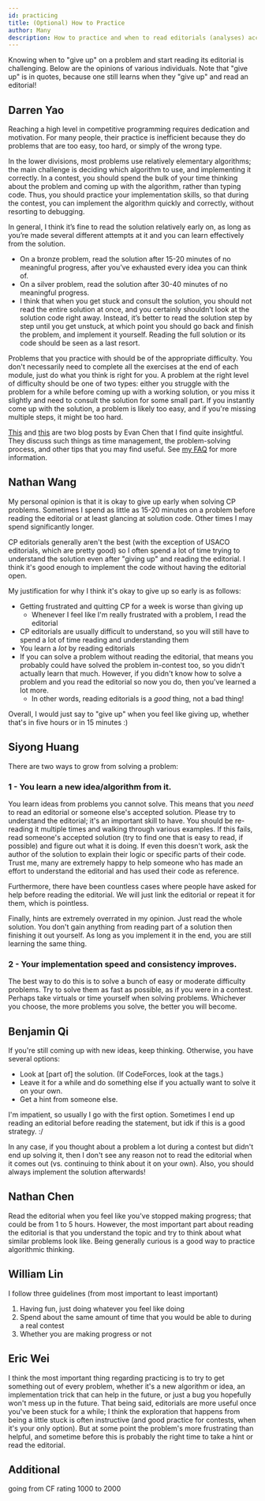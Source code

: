 ```yaml
---
id: practicing
title: (Optional) How to Practice
author: Many
description: How to practice and when to read editorials (analyses) according to various USACO competitors.
---
```


Knowing when to "give up" on a problem and start reading its editorial is challenging. Below are the opinions of various individuals. Note that "give up" is in quotes, because one still learns when they "give up" and read an editorial!

## Darren Yao

Reaching a high level in competitive programming requires dedication and motivation. For many people, their practice is inefficient because they do problems that are too easy, too hard, or simply of the wrong type. 

In the lower divisions, most problems use relatively elementary algorithms; the main challenge is deciding which algorithm to use, and implementing it correctly. In a contest, you should spend the bulk of your time thinking about the problem and coming up with the algorithm, rather than typing code. Thus, you should practice your implementation skills, so that during the contest, you can implement the algorithm quickly and correctly, without resorting to debugging.

In general, I think it’s fine to read the solution relatively early on, as long as you’re made several different attempts at it and you can learn effectively from the solution.

 - On a bronze problem, read the solution after 15-20 minutes of no meaningful progress, after you’ve exhausted every idea you can think of.
 - On a silver problem, read the solution after 30-40 minutes of no meaningful progress.
 - I think that when you get stuck and consult the solution, you should not read the entire solution at once, and you certainly shouldn’t look at the solution code right away. Instead, it’s better to read the solution step by step until you get unstuck, at which point you should go back and finish the problem, and implement it yourself. Reading the full solution or its code should be seen as a last resort.

Problems that you practice with should be of the appropriate difficulty. You don't necessarily need to complete all the exercises at the end of each module, just do what you think is right for you. A problem at the right level of difficulty should be one of two types: either you struggle with the problem for a while before coming up with a working solution, or you miss it slightly and need to consult the solution for some small part. If you instantly come up with the solution, a problem is likely too easy, and if you're missing multiple steps, it might be too hard.

[This](https://web.evanchen.cc/FAQs/raqs.html) and [this](https://usamo.wordpress.com/2019/01/31/math-contest-platitudes-v3/) are two blog posts by Evan Chen that I find quite insightful. They discuss such things as time management, the problem-solving process, and other tips that you may find useful. See [my FAQ](https://darren-yao.gitbook.io/darren-s-blog/usaco-faq) for more information.

## Nathan Wang

My personal opinion is that it is okay to give up early when solving CP problems.
Sometimes I spend as little as 15-20 minutes on a problem before reading the editorial
or at least glancing at solution code. Other times I may spend significantly longer.

CP editorials generally aren't the best (with the exception of USACO editorials,
which are pretty good) so I often spend a lot of time trying to understand the
solution even after "giving up" and reading the editorial. I think it's good
enough to implement the code without having the editorial open.

My justification for why I think it's okay to give up so early is as follows:

- Getting frustrated and quitting CP for a week is worse than giving up
  - Whenever I feel like I'm really frustrated with a problem, I read the editorial
- CP editorials are usually difficult to understand, so you will still have
  to spend a lot of time reading and understanding them
- You learn a _lot_ by reading editorials
- If you can solve a problem without reading the editorial, that means you
  probably could have solved the problem in-contest too, so you didn't actually
  learn that much. However, if you didn't know how to solve a problem and
  you read the editorial so now you do, then you've learned a lot more.
  - In other words, reading editorials is a _good_ thing, not a bad thing!

Overall, I would just say to "give up" when you feel like giving up, whether that's
in five hours or in 15 minutes :)

## Siyong Huang

There are two ways to grow from solving a problem:

### 1 - You learn a new idea/algorithm from it.

You learn ideas from problems you cannot solve. This means that you *need* to read an editorial or someone else's accepted solution. Please try to understand the editorial; it's an important skill to have. You should be re-reading it multiple times and walking through various examples. If this fails, read someone's accepted solution (try to find one that is easy to read, if possible) and figure out what it is doing. If even this doesn't work, ask the author of the solution to explain their logic or specific parts of their code. Trust me, many are extremely happy to help someone who has made an effort to understand the editorial and has used their code as reference.

Furthermore, there have been countless cases where people have asked for help before reading the editorial. We will just link the editorial or repeat it for them, which is pointless.

Finally, hints are extremely overrated in my opinion. Just read the whole solution. You don't gain anything from reading part of a solution then finishing it out yourself. As long as you implement it in the end, you are still learning the same thing.

### 2 - Your implementation speed and consistency improves.

The best way to do this is to solve a bunch of easy or moderate difficulty problems. Try to solve them as fast as possible, as if you were in a contest. Perhaps take virtuals or time yourself when solving problems. Whichever you choose, the more problems you solve, the better you will become.

## Benjamin Qi

If you're still coming up with new ideas, keep thinking. Otherwise, you have several options:

- Look at [part of] the solution. (If CodeForces, look at the tags.)
- Leave it for a while and do something else if you actually want to solve it on your own.
- Get a hint from someone else.

I'm impatient, so usually I go with the first option. Sometimes I end up reading an editorial before reading the statement, but idk if this is a good strategy. :/ 

In any case, if you thought about a problem a lot during a contest but didn't end up solving it, then I don't see any reason not to read the editorial when it comes out (vs. continuing to think about it on your own). Also, you should always implement the solution afterwards!

## Nathan Chen

Read the editorial when you feel like you've stopped making progress; that could be from 1 to 5 hours. However, the most important part about reading the editorial is that you understand the topic and try to think about what similar problems look like. Being generally curious is a good way to practice algorithmic thinking.

## William Lin

I follow three guidelines (from most important to least important)

1. Having fun, just doing whatever you feel like doing
2. Spend about the same amount of time that you would be able to during a real contest
3. Whether you are making progress or not

## Eric Wei

I think the most important thing regarding practicing is to try to get something out of every problem, whether it's a new algorithm or idea, an implementation trick that can help in the future, or just a bug you hopefully won't mess up in the future. That being said, editorials are more useful once you've been stuck for a while; I think the exploration that happens from being a little stuck is often instructive (and good practice for contests, when it's your only option). But at some point the problem's more frustrating than helpful, and sometime before this is probably the right time to take a hint or read the editorial.

## Additional

<resources>
	<resource source="CF" title="E869120 - A Way to Practice CP" url="blog/entry/53341">going from CF rating 1000 to 2000</resource>
</resources>
